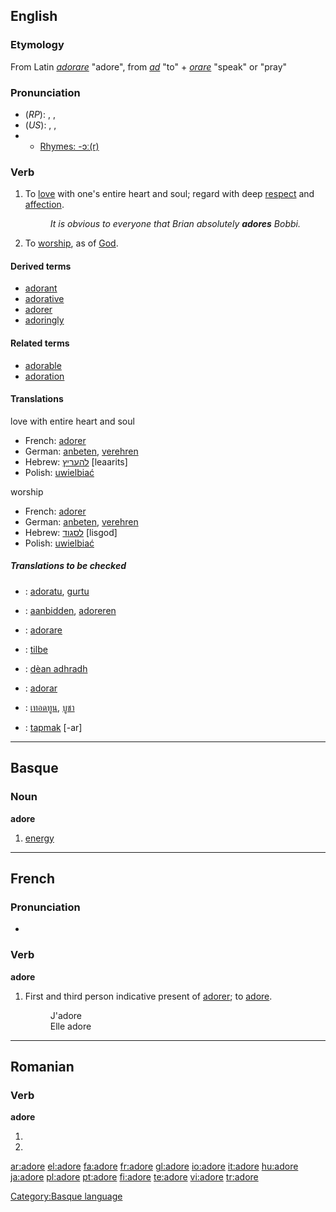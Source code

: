 {{see|adoré}}
==English==

===Etymology===
From Latin ''[[adorare]]'' "adore", from ''[[ad]]'' "to" + ''[[orare]]'' "speak" or "pray"

===Pronunciation===
* (''RP''): {{enPR|ədô'}}, {{IPA|/əˈdɔː/}}, {{SAMPA|/@"dO:/}}
* (''US''): {{enPR|ədôr'}}, {{IPA|/əˈdɔːr/}}, {{SAMPA|/@"dO:r/}}
* {{audio|en-us-adore.ogg|Audio (US)}}
** [[rhymes:English:-ɔː(r)|Rhymes: -ɔː(r)]]

===Verb===
{{en-verb|ador|ing}}

# To [[love]] with one's entire heart and soul; regard with deep [[respect]] and [[affection]].
#: ''It is obvious to everyone that Brian absolutely '''adores''' Bobbi.''
# To [[worship]], as of [[God]].

====Derived terms====
* [[adorant]]
* [[adorative]]
* [[adorer]]
* [[adoringly]]

====Related terms====
* [[adorable]]
* [[adoration]]

====Translations====
;love with entire heart and soul
* French: [[adorer]]
* German: [[anbeten]], [[verehren]]
* Hebrew: [[להעריץ]] [leaarits]
* Polish: [[uwielbiać]]
;worship
* French: [[adorer]]
* German: [[anbeten]], [[verehren]]
* Hebrew: [[לסגוד]] [lisgod]
* Polish: [[uwielbiać]]

=====Translations to be checked=====
{{checktrans}}

* {{ttbc|Basque}}: [[adoratu]], [[gurtu]]
* {{ttbc|Dutch}}: [[aanbidden]], [[adoreren]]
* {{ttbc|Italian}}: [[adorare]]

* {{ttbc|Norwegian}}: [[tilbe]]
* {{ttbc|Scottish Gaelic}}: [[dèan adhradh]]
* {{ttbc|Spanish}}: [[adorar]]
* {{ttbc|Thai}}: [[เทอดทูน]], [[บูชา]]
* {{ttbc|Turkish}}: [[tapmak]] [-ar]

----

==Basque==

===Noun===
'''adore'''

# [[energy]]

[[Category:Basque language]]

----

==French==

===Pronunciation===
* {{IPA|/a'doːr/}}

===Verb===
'''adore'''

# First and third person indicative present of [[adorer]]; to [[adore]].
#: J'adore
#: Elle adore

----

==Romanian==

===Verb===
'''adore'''

# {{ro-form-verb|3s|sub|adora}}
# {{ro-form-verb|3p|sub|adora}}

[[ar:adore]]
[[el:adore]]
[[fa:adore]]
[[fr:adore]]
[[gl:adore]]
[[io:adore]]
[[it:adore]]
[[hu:adore]]
[[ja:adore]]
[[pl:adore]]
[[pt:adore]]
[[fi:adore]]
[[te:adore]]
[[vi:adore]]
[[tr:adore]]